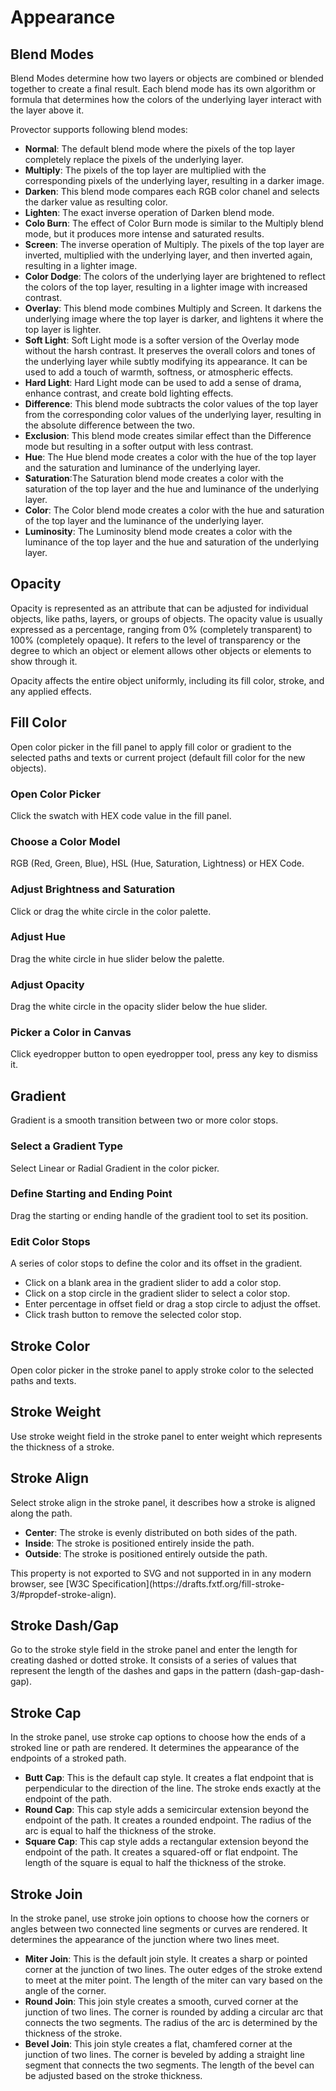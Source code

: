 

# Appearance

## Blend Modes

Blend Modes determine how two layers or objects are combined or blended together to create a final result. Each blend mode has its own algorithm or formula that determines how the colors of the underlying layer interact with the layer above it.

Provector supports following blend modes:

- **Normal**: The default blend mode where the pixels of the top layer completely replace the pixels of the underlying layer.
- **Multiply**: The pixels of the top layer are multiplied with the corresponding pixels of the underlying layer, resulting in a darker image.
- **Darken**: This blend mode compares each RGB color chanel and selects the darker value as resulting color.
- **Lighten**: The exact inverse operation of Darken blend mode.
- **Colo Burn**: The effect of Color Burn mode is similar to the Multiply blend mode, but it produces more intense and saturated results.
- **Screen**: The inverse operation of Multiply. The pixels of the top layer are inverted, multiplied with the underlying layer, and then inverted again, resulting in a lighter image.
- **Color Dodge**: The colors of the underlying layer are brightened to reflect the colors of the top layer, resulting in a lighter image with increased contrast.
- **Overlay**: This blend mode combines Multiply and Screen. It darkens the underlying image where the top layer is darker, and lightens it where the top layer is lighter.
- **Soft Light**: Soft Light mode is a softer version of the Overlay mode without the harsh contrast. It preserves the overall colors and tones of the underlying layer while subtly modifying its appearance. It can be used to add a touch of warmth, softness, or atmospheric effects.
- **Hard Light**: Hard Light mode can be used to add a sense of drama, enhance contrast, and create bold lighting effects.
- **Difference**: This blend mode subtracts the color values of the top layer from the corresponding color values of the underlying layer, resulting in the absolute difference between the two.
- **Exclusion**: This blend mode creates similar effect than the Difference mode but resulting in a softer output with less contrast.
- **Hue**: The Hue blend mode creates a color with the hue of the top layer and the saturation and luminance of the underlying layer.
- **Saturation**:The Saturation blend mode creates a color with the saturation of the top layer and the hue and luminance of the underlying layer.
- **Color**: The Color blend mode creates a color with the hue and saturation of the top layer and the luminance of the underlying layer.
- **Luminosity**: The Luminosity blend mode creates a color with the luminance of the top layer and the hue and saturation of the underlying layer.

## Opacity

Opacity is represented as an attribute that can be adjusted for individual objects, like paths, layers, or groups of objects. The opacity value is usually expressed as a percentage, ranging from 0% (completely transparent) to 100% (completely opaque). It refers to the level of transparency or the degree to which an object or element allows other objects or elements to show through it.

<Callout>
  Opacity affects the entire object uniformly, including its fill color, stroke,
  and any applied effects.
</Callout>

## Fill Color

Open color picker in the fill panel to apply fill color or gradient to the selected paths and texts or current project (default fill color for the new objects).

<Steps>

### Open Color Picker

Click the swatch with HEX code value in the fill panel.

### Choose a Color Model

RGB (Red, Green, Blue), HSL (Hue, Saturation, Lightness) or HEX Code.

### Adjust Brightness and Saturation

Click or drag the white circle in the color palette.

### Adjust Hue

Drag the white circle in hue slider below the palette.

### Adjust Opacity

Drag the white circle in the opacity slider below the hue slider.

### Picker a Color in Canvas

Click eyedropper button to open eyedropper tool, press any key to dismiss it.

</Steps>

## Gradient

Gradient is a smooth transition between two or more color stops.

<Steps>

### Select a Gradient Type

Select Linear or Radial Gradient in the color picker.

### Define Starting and Ending Point

Drag the starting or ending handle of the gradient tool to set its position.

### Edit Color Stops

A series of color stops to define the color and its offset in the gradient.

- Click on a blank area in the gradient slider to add a color stop.
- Click on a stop circle in the gradient slider to select a color stop.
- Enter percentage in offset field or drag a stop circle to adjust the offset.
- Click trash button to remove the selected color stop.

</Steps>

## Stroke Color

Open color picker in the stroke panel to apply stroke color to the selected paths and texts.

## Stroke Weight

Use stroke weight <InlineIcon d={icons.strokeWeight} /> field in the stroke panel to enter weight which represents the thickness of a stroke.

## Stroke Align

Select stroke align in the stroke panel, it describes how a stroke is aligned along the path.

- **Center**: The stroke is evenly distributed on both sides of the path.
- **Inside**: The stroke is positioned entirely inside the path.
- **Outside**: The stroke is positioned entirely outside the path.

<Callout type="warning">
  This property is not exported to SVG and not supported in in any modern
  browser, see [W3C
  Specification](https://drafts.fxtf.org/fill-stroke-3/#propdef-stroke-align).
</Callout>

## Stroke Dash/Gap

Go to the stroke style <InlineIcon d={icons.strokeStyle} /> field in the stroke panel and enter the length for creating dashed or dotted stroke. It consists of a series of values that represent the length of the dashes and gaps in the pattern (dash-gap-dash-gap).

## Stroke Cap

In the stroke panel, use stroke cap options to choose how the ends of a stroked line or path are rendered. It determines the appearance of the endpoints of a stroked path.

- **<IconCapButt /> Butt Cap**: This is the default cap style. It creates a flat endpoint that is perpendicular to the direction of the line. The stroke ends exactly at the endpoint of the path.
- **<IconCapRound /> Round Cap**: This cap style adds a semicircular extension beyond the endpoint of the path. It creates a rounded endpoint. The radius of the arc is equal to half the thickness of the stroke.
- **<IconCapSquare /> Square Cap**: This cap style adds a rectangular extension beyond the endpoint of the path. It creates a squared-off or flat endpoint. The length of the square is equal to half the thickness of the stroke.

## Stroke Join

In the stroke panel, use stroke join options to choose how the corners or angles between two connected line segments or curves are rendered. It determines the appearance of the junction where two lines meet.

- **<IconJoinMiter /> Miter Join**: This is the default join style. It creates a sharp or pointed corner at the junction of two lines. The outer edges of the stroke extend to meet at the miter point. The length of the miter can vary based on the angle of the corner.
- **<IconJoinRound /> Round Join**: This join style creates a smooth, curved corner at the junction of two lines. The corner is rounded by adding a circular arc that connects the two segments. The radius of the arc is determined by the thickness of the stroke.
- **<IconJoinBevel /> Bevel Join**: This join style creates a flat, chamfered corner at the junction of two lines. The corner is beveled by adding a straight line segment that connects the two segments. The length of the bevel can be adjusted based on the stroke thickness.
